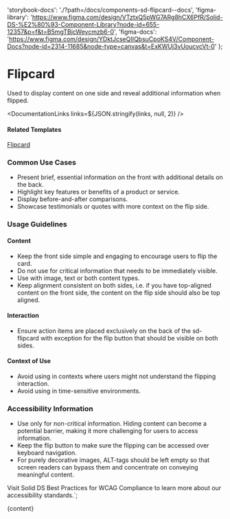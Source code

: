 

  'storybook-docs': './?path=/docs/components-sd-flipcard--docs',
  'figma-library':
    'https://www.figma.com/design/VTztxQ5pWG7ARg8hCX6PfR/Solid-DS-%E2%80%93-Component-Library?node-id=655-12357&p=f&t=B5mgTBjcWeycmzb6-0',
  'figma-docs':
    'https://www.figma.com/design/YDktJcseQIIQbsuCpoKS4V/Component-Docs?node-id=2314-11685&node-type=canvas&t=ExKWUj3vUoucvcVt-0'
};

# Flipcard

Used to display content on one side and reveal additional information when flipped.

<DefaultStory />

<DocumentationLinks links=${JSON.stringify(links, null, 2)} />

#### Related Templates

[Flipcard](./?path=/docs/templates-flipcard--docs)

### Common Use Cases

- Present brief, essential information on the front with additional details on the back.
- Highlight key features or benefits of a product or service.
- Display before-and-after comparisons.
- Showcase testimonials or quotes with more context on the flip side.

### Usage Guidelines

#### Content

- Keep the front side simple and engaging to encourage users to flip the card.
- Do not use for critical information that needs to be immediately visible.
- Use with image, text or both content types.
- Keep alignment consistent on both sides, i.e. if you have top-aligned content on the front side, the content on the flip side should also be top aligned.

#### Interaction

- Ensure action items are placed exclusively on the back of the sd-flipcard with exception for the flip button that should be visible on both sides.

#### Context of Use

- Avoid using in contexts where users might not understand the flipping interaction.
- Avoid using in time-sensitive environments.

### Accessibility Information

- Use only for non-critical information. Hiding content can become a potential barrier, making it more challenging for users to access information.
- Keep the flip button to make sure the flipping can be accessed over keyboard navigation.
- For purely decorative images, ALT-tags should be left empty so that screen readers can bypass them and concentrate on conveying meaningful content.

Visit <sd-link href="https://www.figma.com/design/VTztxQ5pWG7ARg8hCX6PfR/Solid-DS-%E2%80%93-Component-Library?node-id=38262-58412&t=1qhfYXrbNhSCYCzZ-4" target="_blank">Solid DS Best Practices for WCAG Compliance</sd-link> to learn more about our accessibility standards.`;

<Meta title="Components/sd-flipcard/Overview" />

<OverviewFormatter story={SdFlipcardStories.Default}>{content}</OverviewFormatter>
